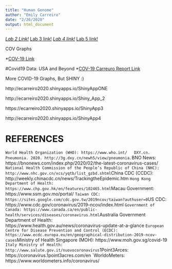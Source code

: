```yaml
---
title: "Human Genome"
author: "Emily Carreiro"
date: "2/26/2020"
output: html_document
---
```


*[Lab 2 Link!](Lab-2-Emily-Carreiro- (2).html)
*[Lab 3 link!](Lab3_EmilyCarreiro.html])
*[Lab 4 link!](Lab-4.html])
*[Lab 5 link!](Lab_5_E.Carreiro-.html])

COV Graphs

*[COV-19 Link](Lab-9_Carreiro.html)

#Covid19 Data: USA and Beyond
*[COV-19 Carreuro Report Link](Lab_10.html)

More COVID-19 Graphs, But SHINY :)

http://ecarreiro2020.shinyapps.io/ShinyAppONE

http://ecarreiro2020.shinyapps.io/Shiny_App_2

 https://ecarreiro2020.shinyapps.io/ShinyApp3
 
http://ecarreiro2020.shinyapps.io/ShinyApp4

# REFERENCES
`World Health Organization (WHO): https://www.who.int/
  DXY.cn. Pneumonia. 2020. http://3g.dxy.cn/newh5/view/pneumonia.
`BNO News: https://bnonews.com/index.php/2020/02/the-latest-coronavirus-cases/
`National Health Commission of the People’s Republic of China (NHC):
  http://www.nhc.gov.cn/xcs/yqtb/list_gzbd.shtml
`China CDC (CCDC): http://weekly.chinacdc.cn/news/TrackingtheEpidemic.htm
`Hong Kong Department of Health: https://www.chp.gov.hk/en/features/102465.html
`Macau Government: https://www.ssm.gov.mo/portal/
`Taiwan CDC: https://sites.google.com/cdc.gov.tw/2019ncov/taiwan?authuser=0
`US CDC: https://www.cdc.gov/coronavirus/2019-ncov/index.html
`Government of Canada: https://www.canada.ca/en/public-health/services/diseases/coronavirus.html
`Australia Government Department of Health:        
  https://www.health.gov.au/news/coronavirus-update-at-a-glance
`European Centre for Disease Prevention and Control (ECDC):   
  https://www.ecdc.europa.eu/en/geographical-distribution-2019-ncov-cases
`Ministry of Health Singapore (MOH): https://www.moh.gov.sg/covid-19
`Italy Ministry of Health: http://www.salute.gov.it/nuovocoronavirus
`1Point3Arces: https://coronavirus.1point3acres.com/en
`WorldoMeters: https://www.worldometers.info/coronavirus/

